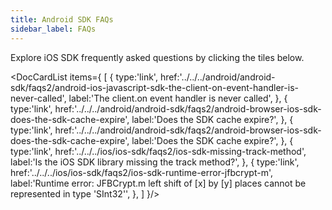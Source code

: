 ```yaml
---
title: Android SDK FAQs
sidebar_label: FAQs
---
```



Explore iOS SDK frequently asked questions by clicking the tiles below.

<DocCardList items={
  [
    { 
      type:'link', href:'../../../android/android-sdk/faqs2/android-ios-javascript-sdk-the-client-on-event-handler-is-never-called',
      label:'The client.on event handler is never called', 
    },
    { 
      type:'link', 
      href:'../../../android/android-sdk/faqs2/android-browser-ios-sdk-does-the-sdk-cache-expire', 
      label:'Does the SDK cache expire?', 
    },
    { 
      type:'link', 
      href:'../../../android/android-sdk/faqs2/android-browser-ios-sdk-does-the-sdk-cache-expire', 
      label:'Does the SDK cache expire?', 
    },
    { 
      type:'link', 
      href:'../../../ios/ios-sdk/faqs2/ios-sdk-missing-track-method', 
      label:'Is the iOS SDK library missing the track method?', 
    },
    { 
      type:'link', 
      href:'../../../ios/ios-sdk/faqs2/ios-sdk-runtime-error-jfbcrypt-m', 
      label:'Runtime error: JFBCrypt.m left shift of [x] by [y] places cannot be represented in type \'SInt32\'', 
    },
  ]
}/>